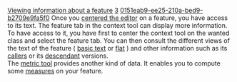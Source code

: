 [[Property:title|Viewing information about a feature]]
[[Property:weight|3]]
[[Property:uuid|0151eab9-ee25-210a-bed9-b2709e9fa5f0]]
Once you [[Centering tools on a component|centered the editor]]  on a feature, you have access to its text. The feature tab in the context tool can display more information. To have access to it, you have first to center the context tool on the wanted class and select the feature tab. You can then consult the different views of the text of the feature ( [[Feature formatters: Basic text view|basic text]]  or [[Feature formatters: Flat view|flat]] ) and other information such as its [[Callers|callers]]  or its [[Descendant versions|descendant]]  versions. <br/>
The [[Metric tool: Introduction|metric tool]]  provides another kind of data. It enables you to compute some [[How to analyze a project: Introduction|measures]]  on your feature. 
{{seealso| '''See Also''' <br/>
[[Looking for a feature|Looking for a feature]]  }}




